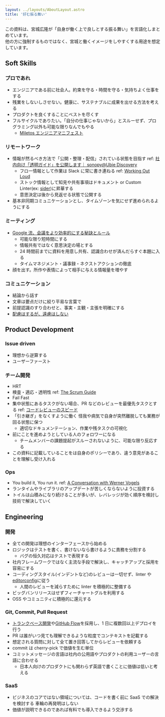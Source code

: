 ```yaml
---
layout: ../layouts/AboutLayout.astro
title: '好む振る舞い'
---
```



<Admonition icon="💡">
  <p class="m-0">この資料は、宮城広隆が「自身が働く上で良しとする振る舞い」を言語化しまとめています。<br />他の方に強制するものではなく、宮城と働くイメージをしやすくする用途を想定しています。</p>
</Admonition>

## Soft Skills

### プロであれ

- エンジニアである前に社会人。約束を守る・時間を守る・気持ちよく仕事をする
- 残業をしないしさせない。健康に、サステナブルに成果を出せる方法を考える
- プロダクトを良くすることにベストを尽くす
- フルサイクルでありたい。「自分の仕事じゃないから」とスルーせず、プログラミング以外も可能な限りなんでもやる
  - [Miletos エンジニアマニフェスト](https://www.notion.so/Miletos-1ff3198c35ff4907a38dabfecb1e3d41)

### リモートワーク

- 情報が然るべき方法で「公開・整理・配信」されている状態を目指す ref: [社内向け「透明ガイド」を公開します｜ sonopy@Ubie Discovery](https://note.com/sonopy/n/na5cd53e7c204)
  - フロー情報として作業は Slack に常に書き連ねる ref: [Working Out Loud](https://blog.studysapuri.jp/entry/2018/11/14/working-out-loud)
  - ストック情報として知見や共有事項はドキュメント or Custom Linter(ex: [sider](https://sider.review/ja))に昇華する
  - 意思決定は後から見返せる状態で公開する
- 基本非同期コミュニケーションとし、タイムゾーンを気にせず進められるようにする

### ミーティング

- [Google 流、会議をより効率的にする秘訣とルール](https://note.com/shuheikoyama/n/n69c2c3e123fc)
  - 可能な限り短時間にする
  - 情報共有ではなく意思決定の場とする
  - 24 時間前までに資料を用意し共有、認識合わせが済んだらすぐ本題に入る
  - タイムマネジメント・議事録・ネクストアクションの徹底
- 顔を出す。所作や表情によって相手に与える情報量を増やす

### コミュニケーション

- 結論から話す
- 文章は要点だけに絞り平易な言葉で
- 前提認識のすり合わせと、事実・主観・主張を明確にする
- [配慮はするが、遠慮はしない](https://www.nikkansports.com/baseball/news/201801130000090.html)

## Product Development

### Issue driven

- 理想から逆算する
- ユーザーファースト

### チーム開発

- HRT
- 検査・適応・透明性 ref: [The Scrum Guide](https://scrumguides.org/docs/scrumguide/v1/Scrum-Guide-JA.pdf)
- Fail Fast
- 集中状態にあるタスクがない場合、PR などのレビューを最優先タスクとする ref: [コードレビューのスピード](http://shuuji3.xyz/eng-practices/review/reviewer/speed.html)
- 「引き継ぎ」をなくすように働く 怪我や病気で自身が突然離脱しても業務が回る状態に保つ
  - 適切なドキュメンテーション、作業や残タスクの可視化
- 前にことを進めようとしている人のフォロワーになる
  - チームメンバーの課題提起がスルーされないように、可能な限り反応する
- この資料に記載していることをは自身のポリシーであり、違う意見があることを理解し受け入れる

### Ops

- You build it, You run it. ref: [A Conversation with Werner Vogels](https://queue.acm.org/detail.cfm?id=1142065)
- ランタイムやライブラリのアップデートが苦しくならないように投資する
- トイルは山積みになり続けることが多いが、レバレッジが効く順序を検討し技術で解決していく

## Engineering

### 開発

- 全ての開発は理想のインターフェースから始める
- ロジックはテストを書く、書けないなら書けるように責務を分割する
  - バグの恒久対応はテストで表現する
- 社内フレームワークではなく主流な手段で解決し、キャッチアップと採用を容易にする
- コーディングスタイル(インデントなど)のレビューは一切せず、linter や[editorconfig](https://editorconfig.org/)に従う
  - 人間のレビューを減らすために linter を積極的に整備する
- ビッグバンリリースはせずフィーチャートグルを利用する
- OSS やコミュニティに積極的に還元する

### Git, Commit, Pull Request

- [トランクベース開発](https://cloud.google.com/architecture/devops/devops-tech-trunk-based-development?hl=ja)や[GitHub Flow](https://gist.github.com/Gab-km/3705015)を採用し、1 日に複数回以上デプロイを行う
- PR は誰がいつ見ても理解できるような粒度でコンテキストを記載する
- 想定される質問に対して全て置き回答してからレビューを依頼する
- commit は cherry-pick で価値を生む単位
- コミットメッセージの言語は社内の公用語やプロダクトの利用ユーザーの言語に合わせる
  - 日本人向けのプロダクトにも関わらず英語で書くことに価値は低いと考える

### SaaS

- ビジネスのコアではない領域については、コードを書く前に SaaS での解決を検討する 車輪の再発明はしない
- 価値が説明できるのであれば有料でも導入できるよう交渉する
